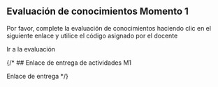 
## Evaluación de conocimientos Momento 1

Por favor, complete la evaluación de conocimientos haciendo clic en el siguiente enlace y utilice el código asignado por el docente

<Link href="https://quizizz.com/join" target="_blank"> Ir a la evaluación </Link>

{/* ## Enlace de entrega de actividades M1


<Link href="https://docs.google.com/spreadsheets/d/1EdDS_pO9gJ8mk3uDUL2bTncRh3dgwA-mOg7IBZ9qBvY/edit?usp=sharing" target="_blank"> Enlace de entrega </Link> */}